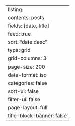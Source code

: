 ---
listing:
  contents: posts
  fields: [date, title]
  feed: true
  sort: "date desc"
  type: grid
  grid-columns: 3
  page-size: 200
  date-format: iso
  categories: false
  sort-ui: false
  filter-ui: false
page-layout: full
title-block-banner: false
---